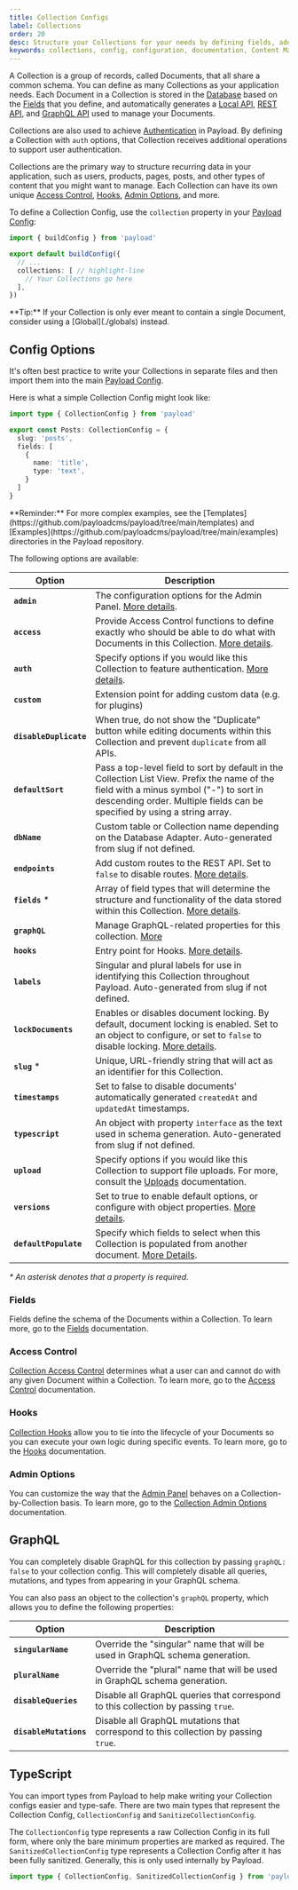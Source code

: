 ```yaml
---
title: Collection Configs
label: Collections
order: 20
desc: Structure your Collections for your needs by defining fields, adding slugs and labels, establishing access control, tying in hooks, setting timestamps and more.
keywords: collections, config, configuration, documentation, Content Management System, cms, headless, javascript, node, react, nextjs
---
```


A Collection is a group of records, called Documents, that all share a common schema. You can define as many Collections as your application needs. Each Document in a Collection is stored in the [Database](../database/overview) based on the [Fields](../fields/overview) that you define, and automatically generates a [Local API](../local-api/overview), [REST API](../rest-api/overview), and [GraphQL API](../graphql/overview) used to manage your Documents.

Collections are also used to achieve [Authentication](../authentication/overview) in Payload. By defining a Collection with `auth` options, that Collection receives additional operations to support user authentication.

Collections are the primary way to structure recurring data in your application, such as users, products, pages, posts, and other types of content that you might want to manage. Each Collection can have its own unique [Access Control](../access-control/overview), [Hooks](../hooks/overview), [Admin Options](#admin-options), and more.

To define a Collection Config, use the `collection` property in your [Payload Config](./overview):

```ts
import { buildConfig } from 'payload'

export default buildConfig({
  // ...
  collections: [ // highlight-line
    // Your Collections go here
  ],
})
```

<Banner type="success">
  **Tip:**
  If your Collection is only ever meant to contain a single Document, consider using a [Global](./globals) instead.
</Banner>

## Config Options

It's often best practice to write your Collections in separate files and then import them into the main [Payload Config](../overview).

Here is what a simple Collection Config might look like:

```ts
import type { CollectionConfig } from 'payload'

export const Posts: CollectionConfig = {
  slug: 'posts',
  fields: [
    {
      name: 'title',
      type: 'text',
    }
  ]
}
```

<Banner type="success">
  **Reminder:**
  For more complex examples, see the [Templates](https://github.com/payloadcms/payload/tree/main/templates) and [Examples](https://github.com/payloadcms/payload/tree/main/examples) directories in the Payload repository.
</Banner>

The following options are available:

| Option                 | Description                                                                                                                                                                                                          |
| ---------------------- | -------------------------------------------------------------------------------------------------------------------------------------------------------------------------------------------------------------------- |
| **`admin`**            | The configuration options for the Admin Panel. [More details](../admin/collections).                                                                                                                                 |
| **`access`**           | Provide Access Control functions to define exactly who should be able to do what with Documents in this Collection. [More details](../access-control/collections).                                                   |
| **`auth`**             | Specify options if you would like this Collection to feature authentication. [More details](../authentication/overview).                                                                                             |
| **`custom`**           | Extension point for adding custom data (e.g. for plugins)                                                                                                                                                            |
| **`disableDuplicate`** | When true, do not show the "Duplicate" button while editing documents within this Collection and prevent `duplicate` from all APIs.                                                                                  |
| **`defaultSort`**      | Pass a top-level field to sort by default in the Collection List View. Prefix the name of the field with a minus symbol ("-") to sort in descending order. Multiple fields can be specified by using a string array. |
| **`dbName`**           | Custom table or Collection name depending on the Database Adapter. Auto-generated from slug if not defined.                                                                                                          |
| **`endpoints`**        | Add custom routes to the REST API. Set to `false` to disable routes. [More details](../rest-api/overview#custom-endpoints).                                                                                          |
| **`fields`** *        | Array of field types that will determine the structure and functionality of the data stored within this Collection. [More details](../fields/overview).                                                              |
| **`graphQL`**          | Manage GraphQL-related properties for this collection. [More](#graphql)                                                                                                                                              |
| **`hooks`**            | Entry point for Hooks. [More details](../hooks/overview#collection-hooks).                                                                                                                                           |
| **`labels`**           | Singular and plural labels for use in identifying this Collection throughout Payload. Auto-generated from slug if not defined.                                                                                       |
| **`lockDocuments`**    | Enables or disables document locking. By default, document locking is enabled. Set to an object to configure, or set to `false` to disable locking. [More details](../admin/locked-documents).                       |
| **`slug`** *          | Unique, URL-friendly string that will act as an identifier for this Collection.                                                                                                                                      |
| **`timestamps`**       | Set to false to disable documents' automatically generated `createdAt` and `updatedAt` timestamps.                                                                                                                   |
| **`typescript`**       | An object with property `interface` as the text used in schema generation. Auto-generated from slug if not defined.                                                                                                  |
| **`upload`**           | Specify options if you would like this Collection to support file uploads. For more, consult the [Uploads](../upload/overview) documentation.                                                                        |
| **`versions`**         | Set to true to enable default options, or configure with object properties. [More details](../versions/overview#collection-config).                                                                                  |
| **`defaultPopulate`**  | Specify which fields to select when this Collection is populated from another document. [More Details](../queries/select#defaultpopulate-collection-config-property).                                                |

_* An asterisk denotes that a property is required._

### Fields

Fields define the schema of the Documents within a Collection. To learn more, go to the [Fields](../fields/overview) documentation.

### Access Control

[Collection Access Control](../access-control/overview) determines what a user can and cannot do with any given Document within a Collection. To learn more, go to the [Access Control](../access-control/overview) documentation.

### Hooks

[Collection Hooks](../hooks/collections) allow you to tie into the lifecycle of your Documents so you can execute your own logic during specific events. To learn more, go to the [Hooks](../hooks/overview) documentation.

### Admin Options

You can customize the way that the [Admin Panel](../admin/overview) behaves on a Collection-by-Collection basis. To learn more, go to the [Collection Admin Options](../admin/collections) documentation.

## GraphQL

You can completely disable GraphQL for this collection by passing `graphQL: false` to your collection config. This will completely disable all queries, mutations, and types from appearing in your GraphQL schema.

You can also pass an object to the collection's `graphQL` property, which allows you to define the following properties:

| Option                 | Description                                                                         |
| ---------------------- | ----------------------------------------------------------------------------------- |
| **`singularName`**     | Override the "singular" name that will be used in GraphQL schema generation.        |
| **`pluralName`**       | Override the "plural" name that will be used in GraphQL schema generation.          |
| **`disableQueries`**   | Disable all GraphQL queries that correspond to this collection by passing `true`.   |
| **`disableMutations`** | Disable all GraphQL mutations that correspond to this collection by passing `true`. |

## TypeScript

You can import types from Payload to help make writing your Collection configs easier and type-safe. There are two main types that represent the Collection Config, `CollectionConfig` and `SanitizeCollectionConfig`.

The `CollectionConfig` type represents a raw Collection Config in its full form, where only the bare minimum properties are marked as required. The `SanitizedCollectionConfig` type represents a Collection Config after it has been fully sanitized. Generally, this is only used internally by Payload.

```ts
import type { CollectionConfig, SanitizedCollectionConfig } from 'payload'
```
